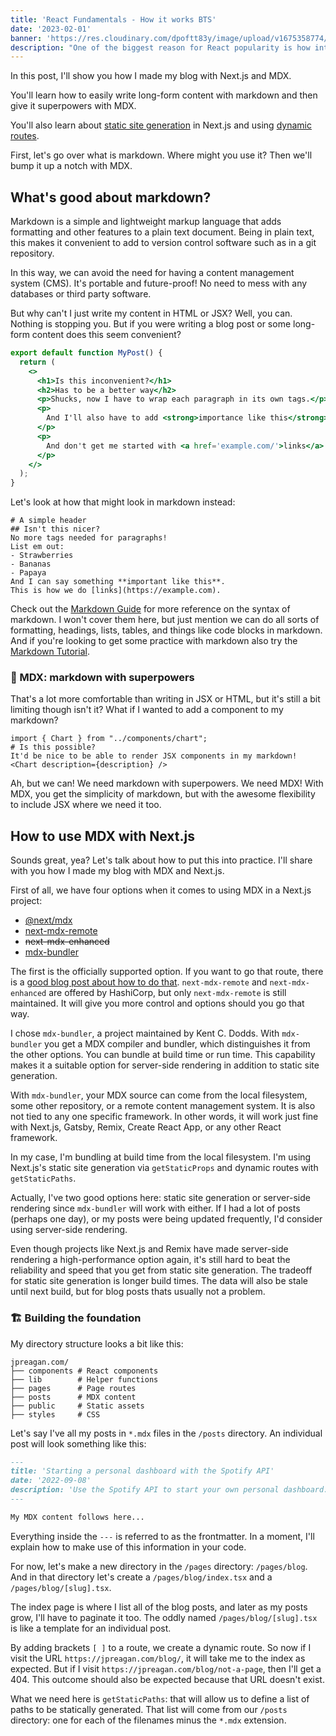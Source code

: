 ```yaml
---
title: 'React Fundamentals - How it works BTS'
date: '2023-02-01'
banner: 'https://res.cloudinary.com/dpoftt83y/image/upload/v1675358774/cld-sample-4.jpg'
description: "One of the biggest reason for React popularity is how intuitive it's syntax is to write and understand. But, how it works behind the scenes is even more interesting and helps us to write better code."
---
```


In this post, I'll show you how I made my blog with Next.js and MDX.

You'll learn how to easily write long-form content with markdown and then give it superpowers with MDX.

You'll also learn about [static site generation](https://nextjs.org/docs/basic-features/data-fetching/get-static-props) in Next.js and using [dynamic routes](https://nextjs.org/docs/routing/dynamic-routes).

First, let's go over what is markdown. Where might you use it? Then we'll bump it up a notch with MDX.

## What's good about markdown?

Markdown is a simple and lightweight markup language that adds formatting and other features to a plain text document. Being in plain text, this makes it convenient to add to version control software such as in a git repository.

In this way, we can avoid the need for having a content management system (CMS). It's portable and future-proof! No need to mess with any databases or third party software.

But why can't I just write my content in HTML or JSX? Well, you can. Nothing is stopping you. But if you were writing a blog post or some long-form content does this seem convenient?

```jsx
export default function MyPost() {
  return (
    <>
      <h1>Is this inconvenient?</h1>
      <h2>Has to be a better way</h2>
      <p>Shucks, now I have to wrap each paragraph in its own tags.</p>
      <p>
        And I'll also have to add <strong>importance like this</strong>.
      </p>
      <p>
        And don't get me started with <a href='example.com/'>links</a>
      </p>
    </>
  );
}
```

Let's look at how that might look in markdown instead:

```
# A simple header
## Isn't this nicer?
No more tags needed for paragraphs!
List em out:
- Strawberries
- Bananas
- Papaya
And I can say something **important like this**.
This is how we do [links](https://example.com).
```

Check out the [Markdown Guide](https://www.markdownguide.org/) for more reference on the syntax of markdown. I won't cover them here, but just mention we can do all sorts of formatting, headings, lists, tables, and things like code blocks in markdown. And if you're looking to get some practice with markdown also try the [Markdown Tutorial](https://www.markdowntutorial.com/).

### 🦸 MDX: markdown with superpowers

That's a lot more comfortable than writing in JSX or HTML, but it's still a bit limiting though isn't it? What if I wanted to add a component to my markdown?

```
import { Chart } from "../components/chart";
# Is this possible?
It'd be nice to be able to render JSX components in my markdown!
<Chart description={description} />
```

Ah, but we can! We need markdown with superpowers. We need MDX! With MDX, you get the simplicity of markdown, but with the awesome flexibility to include JSX where we need it too.

## How to use MDX with Next.js

Sounds great, yea? Let's talk about how to put this into practice. I'll share with you how I made my blog with MDX and Next.js.

First of all, we have four options when it comes to using MDX in a Next.js project:

- [@next/mdx](https://nextjs.org/docs/advanced-features/using-mdx)
- [next-mdx-remote](https://github.com/hashicorp/next-mdx-remote)
- ~~next-mdx-enhanced~~
- [mdx-bundler](https://github.com/kentcdodds/mdx-bundler)

The first is the officially supported option. If you want to go that route, there is a [good blog post about how to do that](https://nextjs.org/blog/markdown). `next-mdx-remote` and `next-mdx-enhanced` are offered by HashiCorp, but only `next-mdx-remote` is still maintained. It will give you more control and options should you go that way.

I chose `mdx-bundler`, a project maintained by Kent C. Dodds. With `mdx-bundler` you get a MDX compiler and bundler, which distinguishes it from the other options. You can bundle at build time or run time. This capability makes it a suitable option for server-side rendering in addition to static site generation.

With `mdx-bundler`, your MDX source can come from the local filesystem, some other repository, or a remote content management system. It is also not tied to any one specific framework. In other words, it will work just fine with Next.js, Gatsby, Remix, Create React App, or any other React framework.

In my case, I'm bundling at build time from the local filesystem. I'm using Next.js's static site generation via `getStaticProps` and dynamic routes with `getStaticPaths`.

Actually, I've two good options here: static site generation or server-side rendering since `mdx-bundler` will work with either. If I had a lot of posts (perhaps one day), or my posts were being updated frequently, I'd consider using server-side rendering.

Even though projects like Next.js and Remix have made server-side rendering a high-performance option again, it's still hard to beat the reliability and speed that you get from static site generation. The tradeoff for static site generation is longer build times. The data will also be stale until next build, but for blog posts thats usually not a problem.

### 🏗️ Building the foundation

My directory structure looks a bit like this:

```
jpreagan.com/
├── components # React components
├── lib        # Helper functions
├── pages      # Page routes
├── posts      # MDX content
├── public     # Static assets
├── styles     # CSS
```

Let's say I've all my posts in `*.mdx` files in the `/posts` directory. An individual post will look something like this:

```markdown
---
title: 'Starting a personal dashboard with the Spotify API'
date: '2022-09-08'
description: 'Use the Spotify API to start your own personal dashboard.'
---

My MDX content follows here...
```

Everything inside the `---` is referred to as the frontmatter. In a moment, I'll explain how to make use of this information in your code.

For now, let's make a new directory in the `/pages` directory: `/pages/blog`. And in that directory let's create a `/pages/blog/index.tsx` and a `/pages/blog/[slug].tsx`.

The index page is where I list all of the blog posts, and later as my posts grow, I'll have to paginate it too. The oddly named `/pages/blog/[slug].tsx` is like a template for an individual post.

By adding brackets `[ ]` to a route, we create a dynamic route. So now if I visit the URL `https://jpreagan.com/blog/`, it will take me to the index as expected. But if I visit `https://jpreagan.com/blog/not-a-page`, then I'll get a 404. This outcome should also be expected because that URL doesn't exist.

What we need here is `getStaticPaths`: that will allow us to define a list of paths to be statically generated. That list will come from our `/posts` directory: one for each of the filenames minus the `*.mdx` extension.
